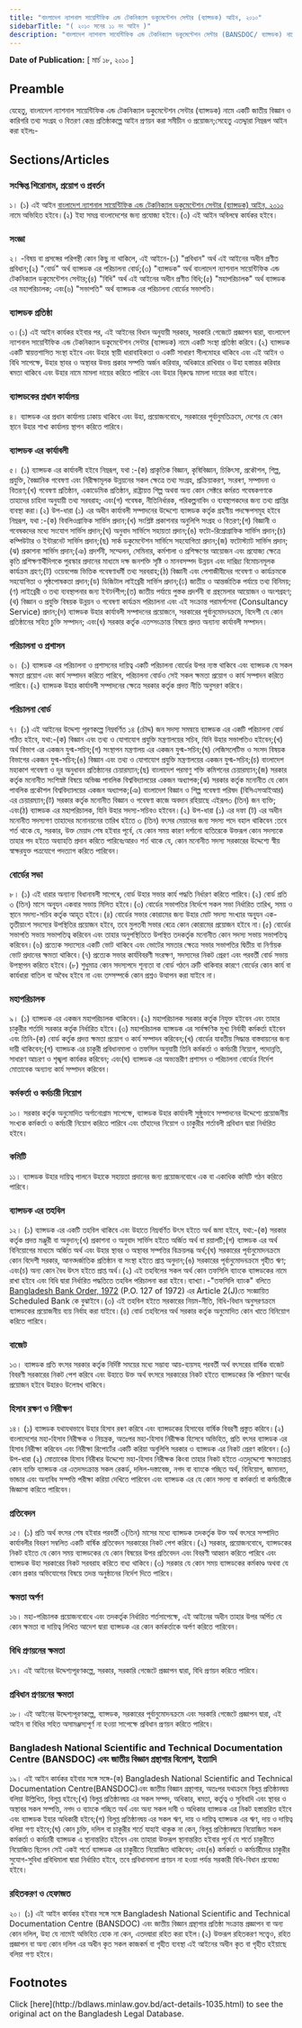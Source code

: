 ```yaml
---
title: "বাংলাদেশ ন্যাশনাল সায়েন্টিফিক এন্ড টেকনিক্যাল ডকুমেন্টেশন সেন্টার (ব্যান্সডক) আইন, ২০১০"
sidebarTitle: "( ২০১০ সনের ১১ নং আইন )"
description: "বাংলাদেশ ন্যাশনাল সাযেন্টিফিক এন্ড টেকনিক্যাল ডকুমেন্টেশন সেন্টার (BANSDOC/ ব্যান্সডক) নামে একটি জাতীয় বিজ্ঞান ও কারিগরি তথ্য সংগ্রহ ও বিতরণ কেন্দ্র প্রতিষ্ঠা করিবার লক্ষ্যে প্রণীত আইন।"
---
```


**Date of Publication:** [ মার্চ ১৮, ২০১০ ]

## Preamble

যেহেতু, বাংলাদেশ ন্যাশনাল সায়েন্টিফিক এন্ড টেকনিক্যাল ডকুমেন্টেশন সেন্টার (ব্যান্সডক) নামে একটি জাতীয় বিজ্ঞান ও কারিগরি তথ্য সংগ্রহ ও বিতরণ কেন্দ্র প্রতিষ্ঠাকল্পে আইন প্রণয়ন করা সমীচীন ও প্রয়োজন;সেহেতু এতদ্দ্বারা নিম্নরূপ আইন করা হইলঃ-

## Sections/Articles

### সংক্ষিপ্ত শিরোনাম, প্রয়োগ ও প্রবর্তন

১। (১) এই আইন [বাংলাদেশ ন্যাশনাল সায়েন্টিফিক এন্ড টেকনিক্যাল ডকুমেন্টেশন সেন্টার (ব্যান্সডক) আইন, ২০১০](/laws/act-1035 "বাংলাদেশ ন্যাশনাল সায়েন্টিফিক এন্ড টেকনিক্যাল ডকুমেন্টেশন সেন্টার (ব্যান্সডক) আইন, ২০১০") নামে অভিহিত হইবে।(২) ইহা সমগ্র বাংলাদেশের জন্য প্রযোজ্য হইবে।(৩) এই আইন অবিলম্বে কার্যকর হইবে।

### সংজ্ঞা

২। -বিষয় বা প্রসঙ্গের পরিপন্থী কোন কিছু না থাকিলে, এই আইনে-(১) "প্রবিধান" অর্থ এই আইনের অধীন প্রণীত প্রবিধান;(২) "বোর্ড" অর্থ ব্যান্সডক এর পরিচালনা বোর্ড;(৩) "ব্যান্সডক" অর্থ বাংলাদেশ ন্যাশনাল সায়েন্টিফিক এন্ড টেকনিক্যাল ডকুমেন্টেশন সেন্টার;(৪) "বিধি" অর্থ এই আইনের অধীন প্রণীত বিধি;(৫) "মহাপরিচালক" অর্থ ব্যান্সডক এর মহাপরিচালক; এবং(৬) "সভাপতি" অর্থ ব্যান্সডক এর পরিচালনা বোর্ডের সভাপতি।

### ব্যান্সডক প্রতিষ্ঠা

৩।(১) এই আইন কার্যকর হইবার পর, এই আইনের বিধান অনুযায়ী সরকার, সরকারি গেজেটে প্রজ্ঞাপন দ্বারা, বাংলাদেশ ন্যাশনাল সায়েন্টিফিক এন্ড টেকনিক্যাল ডকুমেন্টেশন সেন্টার (ব্যান্সডক) নামে একটি সংস্থা প্রতিষ্ঠা করিবে।(২) ব্যান্সডক একটি স্বায়ত্তশাসিত সংস্থা হইবে এবং উহার স্থায়ী ধারাবাহিকতা ও একটি সাধারণ সীলমোহর থাকিবে এবং এই আইন ও বিধি সাপেক্ষে, উহার স্থাবর ও অস্থাবর উভয় প্রকার সম্পত্তি অর্জন করিবার, অধিকারে রাখিবার ও উহা হস্তান্তর করিবার ৰমতা থাকিবে এবং উহার নামে মামলা দায়ের করিতে পারিবে এবং উহার বি্রুদ্ধে মামলা দায়ের করা যাইবে।

### ব্যান্সডকের প্রধান কার্যালয়

৪। ব্যান্সডক এর প্রধান কার্যালয় ঢাকায় থাকিবে এবং উহা, প্রয়োজনবোধে, সরকারের পূর্বানুমতিক্রমে, দেশের যে কোন স্থানে উহার শাখা কার্যালয় স্থাপন করিতে পারিবে।

### ব্যান্সডক এর কার্যাবলী

৫। (১) ব্যান্সডক এর কার্যাবলী হইবে নিম্নরূপ, যথা :-(ক) প্রাকৃতিক বিজ্ঞান, কৃষিবিজ্ঞান, চিকিৎসা, প্রকৌশল, শিল্প, প্রযুক্তি, বৈজ্ঞানিক গবেষণা এবং নিরীক্ষামূলক উন্নয়নের সকল ক্ষেত্রে তথ্য সংগ্রহ, প্রক্রিয়াকরণ, সংরৰণ, সম্পাদনা ও বিতরণ;(খ) গবেষণা প্রতিষ্ঠান, একাডেমিক প্রতিষ্ঠান, রাষ্ট্রায়ত্ত শিল্প অথবা অন্য কোন সেক্টরে কর্মরত গবেষকগণকে তাহাদের চাহিদা অনুযায়ী তথ্য সরবরাহ; এবং(গ) গবেষক, নীতিনির্ধারক, পরিকল্পনাবিদ ও ব্যবস্থাপকদের জন্য তথ্য প্রাপ্তির ব্যবস্থা করা।(২) উপ-ধারা (১) এর অধীন কার্যাবলী সম্পাদনের উদ্দেশ্যে ব্যান্সডক কর্তৃক গ্রহণীয় পদক্ষেপসমূহ হইবে নিম্নরূপ, যথা :-(ক) বিবলিওগ্রাফিক সার্ভিস প্রদান;(খ) সংশ্লিষ্ট প্রকাশনার অনুলিপি সংগ্রহ ও বিতরণ;(গ) বিজ্ঞানী ও গবেষকদের মধ্যে সংযোগ সার্ভিস প্রদান;(ঘ) অনুবাদ সার্ভিসে সহায়তা প্রদান;(ঙ) ফটো-রিপ্রোগ্রাফিক সার্ভিস প্রদান;(চ) কম্পিউটার ও ইন্টারনেট সার্ভিস প্রদান;(ছ) সার্ক ডকুমেন্টেশন সার্ভিসে সহযোগিতা প্রদান;(জ) ফটোস্ট্যাট সার্ভিস প্রদান;(ঝ) প্রকাশনা সার্ভিস প্রদান;(ঞ) প্রদর্শনী, সম্মেলন, সেমিনার, কর্মশালা ও প্রশিক্ষণের আয়োজন এবং প্রযোজ্য ক্ষেত্রে কৃতি প্রশিক্ষণার্থীদিগকে পুরস্কার প্রদানের মাধ্যমে দক্ষ জনশক্তি সৃষ্টি ও মানবসম্পদ উন্নয়ন এবং দারিদ্র্য বিমোচনমূলক কার্যক্রম গ্রহণ;(ট) ওয়েবপেজ ভিত্তিক গবেষণাধর্মী তথ্য সরবরাহ;(ঠ) বিজ্ঞানী এবং পেশাজীবীদের গবেষণা ও কার্যক্রমকে সহযোগিতা ও পৃষ্ঠপোষকতা প্রদান;(ড) ডিজিটাল লাইব্রেরী সার্ভিস প্রদান;(ঢ) জাতীয় ও আন্তর্জাতিক পর্যায়ে তথ্য বিনিময়;(ণ) লাইব্রেরী ও তথ্য ব্যবস্থাপনার জন্য ইন্টার্নশীপ;(ত) জাতীয় পর্যায়ে পুস্তক প্রদর্শনী বা গ্রন্থমেলার আয়োজন ও অংশগ্রহণ;(থ) বিজ্ঞান ও প্রযুক্তি বিষয়ক উন্নয়ন ও গবেষণা কার্যক্রম পরিচালনা এবং এই সংক্রান্ত পরামর্শসেবা (Consultancy Service) প্রদান;(দ) ব্যান্সডক উহার কার্যাবলী সম্পাদনের প্রয়োজনে, সরকারের পূর্বানুমোদনক্রমে, বিদেশী যে কোন প্রতিষ্ঠানের সহিত চুক্তি সম্পাদন; এবং(ধ) সরকার কর্তৃক এতদ্সংক্রান্ত বিষয়ে প্রদত্ত অন্যান্য কার্যাবলী সম্পাদন।

### পরিচালনা ও প্রশাসন

৬। (১) ব্যান্সডক এর পরিচালনা ও প্রশাসনের দায়িত্ব একটি পরিচালনা বোর্ডের উপর ন্যস্ত থাকিবে এবং ব্যান্সডক যে সকল ক্ষমতা প্রয়োগ এবং কার্য সম্পাদন করিতে পারিবে, পরিচালনা বোর্ডও সেই সকল ক্ষমতা প্রয়োগ ও কার্য সম্পাদন করিতে পারিবে।(২) ব্যান্সডক উহার কার্যাবলী সম্পাদনের ক্ষেত্রে সরকার কর্তৃক প্রদত্ত নীতি অনুসরণ করিবে।

### পরিচালনা বোর্ড

৭। (১) এই আইনের উদ্দেশ্য পূরণকল্পে নিম্নবর্ণিত ১৪ (চৌদ্দ) জন সদস্য সমন্বয়ে ব্যান্সডক এর একটি পরিচালনা বোর্ড গঠিত হইবে, যথা:-(ক) বিজ্ঞান এবং তথ্য ও যোগাযোগ প্রযুক্তি মন্ত্রণালয়ের সচিব, যিনি উহার সভাপতিও হইবেন;(খ) অর্থ বিভাগ এর একজন যুগ্ম-সচিব;(গ) সংস্থাপন মন্ত্রণালয় এর একজন যুগ্ম-সচিব;(ঘ) লেজিসলেটিভ ও সংসদ বিষয়ক বিভাগের একজন যুগ্ম-সচিব;(ঙ) বিজ্ঞান এবং তথ্য ও যোগাযোগ প্রযুক্তি মন্ত্রণালয়ের একজন যুগ্ম-সচিব;(চ) বাংলাদেশ মহাকাশ গবেষণা ও দূর অনুধাবন প্রতিষ্ঠানের চেয়ারম্যান;(ছ) বাংলাদেশ পরমাণু শক্তি কমিশনের চেয়ারম্যান;(জ) সরকার কর্তৃক মনোনীত সংশিস্নষ্ট বিষয়ে অভিজ্ঞ পাবলিক বিশ্ববিদ্যালয়ের একজন অধ্যাপক;(ঝ) সরকার কর্তৃক মনোনীত যে কোন পাবলিক প্রকৌশল বিশ্ববিদ্যালয়ের একজন অধ্যাপক;(ঞ) বাংলাদেশ বিজ্ঞান ও শিল্প গবেষণা পরিষদ (বিসিএসআইআর) এর চেয়ারম্যান;(ট) সরকার কর্তৃক মনোনীত বিজ্ঞান ও গবেষণা কাজে অবদান রহিয়াছে এইরূপ৩ (তিন) জন ব্যক্তি; এবং(ঠ) ব্যান্সডক এর মহাপরিচালক, যিনি উহার সদস্য-সচিবও হইবেন।(২) উপ-ধারা (১) এর দফা (ট) এর অধীন মনোনীত সদস্যগণ তাহাদের মনোনয়নের তারিখ হইতে ৩ (তিন) বৎসর মেয়াদের জন্য সদস্য পদে বহাল থাকিবেন :তবে শর্ত থাকে যে, সরকার, উক্ত মেয়াদ শেষ হইবার পূর্বে, যে কোন সময় কারণ দর্শানো ব্যতিরেকে উক্তরূপ কোন সদস্যকে তাহার পদ হইতে অব্যাহতি প্রদান করিতে পারিবেঃআরও শর্ত থাকে যে, কোন মনোনীত সদস্য সরকারের উদ্দেশ্যে স্বীয় স্বাক্ষরযুক্ত পত্রযোগে পদত্যাগ করিতে পারিবেন।

### বোর্ডের সভা

৮। (১) এই ধারার অন্যান্য বিধানাবলী সাপেৰে, বোর্ড উহার সভার কার্য পদ্ধতি নির্ধারণ করিতে পারিবে।(২) বোর্ড প্রতি ৩ (তিন) মাসে অনূ্যন একবার সভায় মিলিত হইবে।(৩) বোর্ডের সভাপতির নির্দেশে সকল সভা নির্ধারিত তারিখ, সময় ও স্থানে সদস্য-সচিব কর্তৃক আহূত হইবে।(৪) বোর্ডের সভার কোরামের জন্য উহার মোট সদস্য সংখ্যার অনূ্যন এক-তৃতীয়াংশ সদস্যের উপস্থিতির প্রয়োজন হইবে, তবে মুলতবী সভার ৰেত্রে কোন কোরামের প্রয়োজন হইবে না।(৫) বোর্ডের সভাপতি সভায় সভাপতিত্ব করিবেন এবং তাহার অনুপস্থিতিতে উপস্থিত তদকর্তৃক মনোনীত কোন সদস্য সভায় সভাপতিত্ব করিবেন।(৬) প্রত্যেক সদ্যস্যের একটি ভোট থাকিবে এবং ভোটের সমতার ক্ষেত্রে সভার সভাপতির দ্বিতীয় বা নির্ণায়ক ভোট প্রদানের ক্ষমতা থাকিবে।(৭) প্রত্যেক সভার কার্যবিবরণী সংরক্ষণ, সদস্যদের নিকট প্রেরণ এবং পরবর্তী বোর্ড সভায় উপস্থাপন করিতে হইবে।(৮) শুধুমাত্র কোন সদস্যপদে শূন্যতা বা বোর্ড গঠনে ত্রুটি থাকিবার কারণে বোর্ডের কোন কার্য বা কার্যধারা বাতিল বা অবৈধ হইবে না এবং তদ্সম্পর্কে কোন প্রশ্নও উত্থাপন করা যাইবে না।

### মহাপরিচালক

৯। (১) ব্যান্সডক এর একজন মহাপরিচালক থাকিবেন।(২) মহাপরিচালক সরকার কর্তৃক নিযুক্ত হইবেন এবং তাহার চাকুরীর শর্তাদি সরকার কর্তৃক নির্ধারিত হইবে।(৩) মহাপরিচালক ব্যান্সডক এর সার্বক্ষণিক মুখ্য নির্বাহী কর্মকর্তা হইবেন এবং তিনি-(ক) বোর্ড কর্তৃক প্রদত্ত ক্ষমতা প্রয়োগ ও কার্য সম্পাদন করিবেন;(খ) বোর্ডের যাবতীয় সিদ্ধান্ত বাস্তবায়নের জন্য দায়ী থাকিবেন;(গ) ব্যান্সডক এর চাকুরী প্রবিধানমালা ও তফসিল অনুযায়ী তিনি কর্মকর্তা ও কর্মচারী নিয়োগ, পদোন্নতি, সাধারণ আচরণ ও শৃঙ্খলা কার্যকর করিবেন; এবং(ঘ) ব্যান্সডক এর অভ্যন্তরীণ প্রশাসন ও পরিচালনা বোর্ডের নির্দেশ মোতাবেক অন্যান্য কার্য সম্পাদন করিবেন।

### কর্মকর্তা ও কর্মচারী নিয়োগ

১০। সরকার কর্তৃক অনুমোদিত অর্গানোগ্রাম সাপেক্ষে, ব্যান্সডক উহার কার্যাবলী সুষ্ঠুভাবে সম্পাদনের উদ্দেশ্যে প্রয়োজনীয় সংখ্যক কর্মকর্তা ও কর্মচারী নিয়োগ করিতে পারিবে এবং তাঁহাদের নিয়োগ ও চাকুরীর শর্তাবলী প্রবিধান দ্বারা নির্ধারিত হইবে।

### কমিটি

১১। ব্যান্সডক উহার দায়িত্ব পালনে উহাকে সহায়তা প্রদানের জন্য প্রয়োজনবোধে এক বা একাধিক কমিটি গঠন করিতে পারিবে।

### ব্যান্সডক এর তহবিল

১২। (১) ব্যান্সডক এর একটি তহবিল থাকিবে এবং উহাতে নিম্নবর্ণিত উৎস হইতে অর্থ জমা হইবে, যথা:-(ক) সরকার কর্তৃক প্রদত্ত মঞ্জুরী বা অনুদান;(খ) প্রকাশনা ও অনুবাদ সার্ভিস হইতে অর্জিত অর্থ বা রয়ালটি;(গ) ব্যান্সডক এর অর্থ বিনিয়োগের মাধ্যমে অর্জিত অর্থ এবং উহার স্থাবর ও অস্থাবর সম্পত্তির বিক্রয়লব্ধ অর্থ;(ঘ) সরকারের পূর্বানুমোদনক্রমে কোন বিদেশী সরকার, আনত্দর্জাতিক প্রতিষ্ঠান বা সংস্থা হইতে প্রাপ্ত অনুদান;(ঙ) সরকারের পূর্বানুমোদনক্রমে গৃহীত ঋণ; এবং(চ) অন্য কোন বৈধ উৎস হইতে প্রাপ্ত অর্থ।(২) এই তহবিলের সকল অর্থ কোন তফসিলি ব্যাংকে ব্যান্সডকের নামে রাখা হইবে এবং বিধি দ্বারা নির্ধারিত পদ্ধতিতে তহবিল পরিচালনা করা হইবে।ব্যাখ্যা।-"তফসিলি ব্যাংক" বলিতে [Bangladesh Bank Order, 1972](/laws/act-415 "Bangladesh Bank Order, 1972 ") (P.O. 127 of 1972) এর Article 2(J)তে সংজ্ঞায়িত Scheduled Bank কে বুঝাইবে।(৩) এই তহবিল হইতে সরকারের নিয়ম-নীতি, বিধি-বিধান অনুসরণক্রমে ব্যান্সডকের প্রয়োজনীয় ব্যয় নির্বাহ করা যাইবে।(৪) বোর্ড তহবিলের অর্থ সরকার কর্তৃক অনুমোদিত কোন খাতে বিনিয়োগ করিতে পারিবে।

### বাজেট

১৩। ব্যান্সডক প্রতি বৎসর সরকার কর্তৃক নির্দিষ্ট সময়ের মধ্যে সম্ভাব্য আয়-ব্যয়সহ পরবর্তী অর্থ বৎসরের বার্ষিক বাজেট বিবরণী সরকারের নিকট পেশ করিবে এবং উহাতে উক্ত অর্থ বৎসরে সরকারের নিকট হইতে ব্যান্সডকের কি পরিমাণ অর্থের প্রয়োজন হইবে উহারও উলেস্নখ থাকিবে।

### হিসাব রক্ষণ ও নিরীক্ষণ

১৪। (১) ব্যান্সডক যথাযথভাবে উহার হিসাব রৰণ করিবে এবং ব্যান্সডকের হিসাবের বার্ষিক বিবরণী প্রস্তুত করিবে।(২) বাংলাদেশের মহা-হিসাব নিরীক্ষক ও নিয়ন্ত্রক, অতঃপর মহা-হিসাব নিরীক্ষক হিসেবে অভিহিত, প্রতি বৎসর ব্যান্সডক এর হিসাব নিরীক্ষা করিবেন এবং নিরীক্ষা রিপোর্টের একটি করিয়া অনুলিপি সরকার ও ব্যান্সডক এর নিকট প্রেরণ করিবেন।(৩) উপ-ধারা (২) মোতাবেক হিসাব নিরীৰার উদ্দেশ্যে মহা-হিসাব নিরীক্ষক কিংবা তাহার নিকট হইতে এতদুদ্দেশ্যে ক্ষমতাপ্রাপ্ত কোন ব্যক্তি ব্যান্সডক এর এতদসংক্রান্ত সকল রেকর্ড, দলিল-দস্তাবেজ, নগদ বা ব্যাংকে গচ্ছিত অর্থ, বিনিয়োগ, জামানত, ভান্ডার এবং অন্যবিধ সম্পত্তি পরীক্ষা করিয়া দেখিতে পারিবেন এবং ব্যান্সডক এর যে কোন সদস্য বা কর্মকর্তা বা কর্মচারীকে জিজ্ঞাসা করিতে পারিবেন।

### প্রতিবেদন

১৫। (১) প্রতি অর্থ বৎসর শেষ হইবার পরবর্তী ৩(তিন) মাসের মধ্যে ব্যান্সডক তদকর্তৃক উক্ত অর্থ বৎসরে সম্পাদিত কার্যাবলীর বিবরণ সম্বলিত একটি বার্ষিক প্রতিবেদন সরকারের নিকট পেশ করিবে।(২) সরকার, প্রয়োজনবোধে, ব্যান্সডকের নিকট হইতে যে কোন সময় ব্যান্সডকের যে কোন বিষয়ের উপর প্রতিবেদন এবং বিবরণী আহ্বান করিতে পারিবে এবং ব্যান্সডক উহা সরকারের নিকট সরবরাহ করিতে বাধ্য থাকিবে।(৩) সরকার যে কোন সময় ব্যান্সডকের কর্মকাণ্ড অথবা যে কোন প্রকার অভিযোগের বিষয়ে তদন্ত অনুষ্ঠানের নির্দেশ দিতে পারিবে।

### ক্ষমতা অর্পণ

১৬। মহা-পরিচালক প্রয়োজনবোধে এবং তদকর্তৃক নির্ধারিত শর্তসাপেক্ষে, এই আইনের অধীন তাহার উপর অর্পিত যে কোন ক্ষমতা বা দায়িত্ব লিখিত আদেশ দ্বারা ব্যান্সডক এর কোন কর্মকর্তাকে অর্পণ করিতে পারিবেন।

### বিধি প্রণয়নের ক্ষমতা

১৭। এই আইনের উদ্দেশ্যপূরণকল্পে, সরকার, সরকারি গেজেটে প্রজ্ঞাপন দ্বারা, বিধি প্রণয়ন করিতে পারিবে।

### প্রবিধান প্রণয়নের ক্ষমতা

১৮। এই আইনের উদ্দেশ্যপূরণকল্পে, ব্যান্সডক, সরকারের পূর্বানুমোদনক্রমে এবং সরকারি গেজেটে প্রজ্ঞাপন দ্বারা, এই আইন বা বিধির সহিত অসামঞ্জস্যপূর্ণ না হওয়া সাপেক্ষে প্রবিধান প্রণয়ন করিতে পারিবে।

### Bangladesh National Scientific and Technical Documentation Centre (BANSDOC) এবং জাতীয় বিজ্ঞান গ্রন্থাগার বিলোপ, ইত্যাদি

১৯। এই আইন কার্যকর হইবার সঙ্গে সঙ্গে-(ক) Bangladesh National Scientific and Technical Documentation Centre(BANSDOC)এবং জাতীয় বিজ্ঞান গ্রন্থাগার, অতঃপর যথাক্রমে বিলুপ্ত প্রতিষ্ঠানদ্বয় বলিয়া উল্লিখিত, বিলুপ্ত হইবে;(খ) বিলুপ্ত প্রতিষ্ঠানদ্বয় এর সকল সম্পদ, অধিকার, ৰমতা, কর্তৃত্ব ও সুবিধাদি এবং স্থাবর ও অস্থাবর সকল সম্পত্তি, নগদ ও ব্যাংকে গচ্ছিত অর্থ এবং অন্য সকল দাবী ও অধিকার ব্যান্সডক এর নিকট হস্তান্তরিত হইবে এবং ব্যান্সডক ইহার অধিকারী হইবে;(গ) বিলুপ্ত প্রতিষ্ঠানদ্বয় এর সকল ঋণ, দায় ও দায়িত্ব ব্যান্সডক এর ঋণ, দায় ও দায়িত্ব বলিয়া গণ্য হইবে;(ঘ) কোন চুক্তি, দলিল বা চাকুরীর শর্তে যাহাই থাকুক না কেন, বিলুপ্ত প্রতিষ্ঠানদ্বয়ে নিয়োজিত সকল কর্মকর্তা ও কর্মচারী ব্যান্সডক এ স্থানান্তরিত হইবেন এবং তাহারা উক্তরূপ স্থানান্তরিত হইবার পূর্বে যে শর্তে চাকুরীতে নিয়োজিত ছিলেন সেই একই শর্তে ব্যান্সডক এর চাকুরীতে নিয়োজিত থাকিবেন; এবং(ঙ) কর্মকর্তা ও কর্মচারীদের চাকুরীর সুযোগ-সুবিধা প্রবিধিমালা দ্বারা নির্ধারিত হইবে, তবে প্রবিধানমালা প্রণয়ন না হওয়া পর্যন্ত সরকারী বিধি-বিধান প্রযোজ্য হইবে।

### রহিতকরণ ও হেফাজত

২০। (১) এই আইন কার্যকর হইবার সঙ্গে সঙ্গে Bangladesh National Scientific and Technical Documentation Centre (BANSDOC) এবং জাতীয় বিজ্ঞান গ্রন্থাগার প্রতিষ্ঠা সংক্রান্ত প্রজ্ঞাপন বা অন্য কোন দলিল, উহা যে নামেই অভিহিত হোক না কেন, এতদদ্বারা রহিত করা হইল।(২) উক্তরূপ রহিতকরণ সত্ত্বেও, রহিত প্রজ্ঞাপন বা অন্য কোন দলিল এর অধীন কৃত সকল কাজকর্ম বা গৃহীত ব্যবস্থা এই আইনের অধীন কৃত বা গৃহীত হইয়াছে বলিয়া গণ্য হইবে।

## Footnotes

<Note>
  Click [here](http://bdlaws.minlaw.gov.bd/act-details-1035.html) to see the original act on the Bangladesh Legal Database.
</Note>
